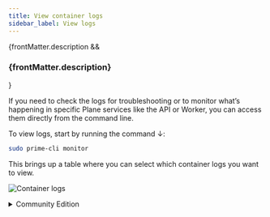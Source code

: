 ```yaml
---
title: View container logs
sidebar_label: View logs
---
```


{frontMatter.description && <h3 class="description">{frontMatter.description}</h3>}

If you need to check the logs for troubleshooting or to monitor what’s happening in specific Plane services like the API or Worker, you can access them directly from the command line.

To view logs, start by running the command ↓:

```bash
sudo prime-cli monitor
```

This brings up a table where you can select which container logs you want to view.

![Container logs](/images/view-logs/container-logs.webp)

<details>
   <summary>Community Edition</summary>

Here’s how to view logs for any service in Plane Community Edition, whether it’s the API, Worker, Redis, or others. This can be really helpful when troubleshooting or just getting insights into how each service is running.

1.  Start by running the setup script:

    ```bash
    ./setup.sh
    ```

    This will bring up the main menu with options. Select `6` to view logs.

    ```
    Select a Action you want to perform:
       1) Install (x86_64)
       2) Start
       3) Stop
       4) Restart
       5) Upgrade
       6) View Logs
       7) Backup Data
       8) Exit

    Action [2]: 6
    ```

2.  After choosing `6`, you’ll see a sub-menu listing all available services:

    ```
    Select a Service you want to view the logs for:
       1) Web
       2) Space
       3) API
       4) Worker
       5) Beat-Worker
       6) Migrator
       7) Proxy
       8) Redis
       9) Postgres
       10) Minio
       0) Back to Main Menu

    Service:
    ```

3.  Pick the service whose logs you’d like to check. For example, if you want to view the **API logs**, type `3`.

    After selecting a service, you’ll see the logs in real-time. Here’s an example of what API logs might look like:

    ```
    api-1  | Waiting for database...
    api-1  | Database available!
    api-1  | Waiting for database migrations to complete...
    api-1  | Waiting for database migrations to complete...
    api-1  | Waiting for database migrations to complete...
    api-1  | Waiting for database migrations to complete...
    api-1  | Waiting for database migrations to complete...
    api-1  | Waiting for database migrations to complete...
    api-1  | Waiting for database migrations to complete...
    api-1  | No migrations Pending. Starting processes ...
    api-1  | Instance registered
    api-1  | ENABLE_SIGNUP loaded with value from environment variable.
    api-1  | ENABLE_EMAIL_PASSWORD loaded with value from environment variable.
    api-1  | ENABLE_MAGIC_LINK_LOGIN loaded with value from environment variable.
    api-1  | GOOGLE_CLIENT_ID loaded with value from environment variable.
    api-1  | GITHUB_CLIENT_ID loaded with value from environment variable.
    api-1  | GITHUB_CLIENT_SECRET loaded with value from environment variable.
    api-1  | EMAIL_HOST loaded with value from environment variable.
    api-1  | EMAIL_HOST_USER loaded with value from environment variable.
    api-1  | EMAIL_HOST_PASSWORD loaded with value from environment variable.
    api-1  | EMAIL_PORT loaded with value from environment variable.
    api-1  | EMAIL_FROM loaded with value from environment variable.
    api-1  | EMAIL_USE_TLS loaded with value from environment variable.
    api-1  | EMAIL_USE_SSL loaded with value from environment variable.
    api-1  | OPENAI_API_KEY loaded with value from environment variable.
    api-1  | GPT_ENGINE loaded with value from environment variable.
    api-1  | UNSPLASH_ACCESS_KEY loaded with value from environment variable.
    api-1  | Checking bucket...
    api-1  | Bucket 'uploads' does not exist. Creating bucket...
    api-1  | Bucket 'uploads' created successfully.
    api-1  | Public read access policy set for bucket 'uploads'.
    api-1  | Cache Cleared
    api-1  | [2024-05-02 03:56:01 +0000] [1] [INFO] Starting gunicorn 21.2.0
    api-1  | [2024-05-02 03:56:01 +0000] [1] [INFO] Listening at: http://0.0.0.0:8000 (1)
    api-1  | [2024-05-02 03:56:01 +0000] [1] [INFO] Using worker: uvicorn.workers.UvicornWorker
    api-1  | [2024-05-02 03:56:01 +0000] [25] [INFO] Booting worker with pid: 25
    api-1  | [2024-05-02 03:56:03 +0000] [25] [INFO] Started server process [25]
    api-1  | [2024-05-02 03:56:03 +0000] [25] [INFO] Waiting for application startup.
    api-1  | [2024-05-02 03:56:03 +0000] [25] [INFO] ASGI 'lifespan' protocol appears unsupported.
    api-1  | [2024-05-02 03:56:03 +0000] [25] [INFO] Application startup complete.
    ```

4.  To exit the logs, use `CTRL+C`. This will take you back to the main menu where you can select another action or view logs from a different service.

</details>
